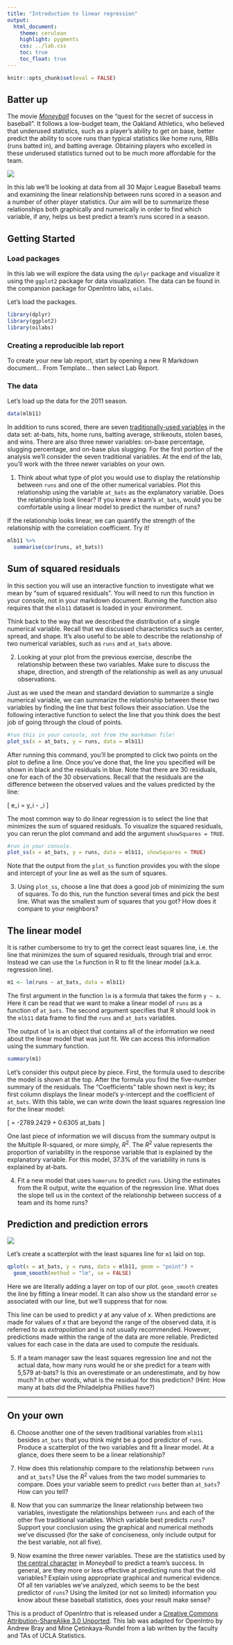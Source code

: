 ```yaml
---
title: "Introduction to linear regression"
output:
  html_document:
    theme: cerulean
    highlight: pygments
    css: ../lab.css
    toc: true
    toc_float: true
---
```


```r
knitr::opts_chunk$set(eval = FALSE)
```

## Batter up 

The movie [*Moneyball*](http://en.wikipedia.org/wiki/Moneyball_(film)) focuses on
the "quest for the secret of success in baseball". It follows a low-budget team, 
the Oakland Athletics, who believed that underused statistics, such as a player's 
ability to get on base, better predict the ability to score runs than typical 
statistics like home runs, RBIs (runs batted in), and batting average. Obtaining 
players who excelled in these underused statistics turned out to be much more 
affordable for the team.

![](https://68.media.tumblr.com/b017b2aff555194ce4022abc55a9b78b/tumblr_mrov64xAzZ1s0t6o2o1_500.gif)

In this lab we'll be looking at data from all 30 Major League Baseball teams and
examining the linear relationship between runs scored in a season and a number 
of other player statistics. Our aim will be to summarize these relationships 
both graphically and numerically in order to find which variable, if any, helps 
us best predict a team's runs scored in a season.

## Getting Started

### Load packages

In this lab we will explore the data using the `dplyr` package and visualize it 
using the `ggplot2` package for data visualization. The data can be found in the
companion package for OpenIntro labs, `oilabs`.

Let's load the packages.

```r
library(dplyr)
library(ggplot2)
library(oilabs)
```

### Creating a reproducible lab report

To create your new lab report, start by opening a new R Markdown document... From Template... then select Lab Report. 

### The data

Let's load up the data for the 2011 season.

```r
data(mlb11)
```

In addition to runs scored, there are seven [traditionally-used variables](https://en.wikipedia.org/wiki/Baseball_statistics#Commonly_used_statistics) in the 
data set: at-bats, hits, home runs, batting average, strikeouts, stolen bases, 
and wins. There are also three newer variables: on-base percentage, slugging 
percentage, and on-base plus slugging. For the first portion of the analysis 
we'll consider the seven traditional variables. At the end of the lab, you'll 
work with the three newer variables on your own.

1.  Think about what type of plot you would use to display the relationship between `runs` and one of the other numerical variables. Plot this relationship using the variable `at_bats` as the explanatory variable. Does the relationship look linear? If you knew a team's `at_bats`, would you be comfortable using a linear model 
    to predict the number of runs?

If the relationship looks linear, we can quantify the strength of the
relationship with the correlation coefficient. Try it!

```r
mlb11 %>%
  summarise(cor(runs, at_bats))
```

## Sum of squared residuals

<div id="boxedtext">
In this section you will use an interactive function to investigate what we mean by "sum 
of squared residuals". You will need to run this function in your console, not in your 
markdown document. Running the function also requires that the `mlb11` dataset is loaded 
in your environment.
</div>

Think back to the way that we described the distribution of a single numerical variable. 
Recall that we discussed characteristics such as center, spread, and shape. It's
also useful to be able to describe the relationship of two numerical variables, 
such as `runs` and `at_bats` above.

2.  Looking at your plot from the previous exercise, describe the relationship 
    between these two variables. Make sure to discuss the shape, direction, and 
    strength of the relationship as well as any unusual observations.

Just as we used the mean and standard deviation to summarize a single numerical variable, 
we can summarize the relationship between these two variables by finding the 
line that best follows their association. Use the following interactive 
function to select the line that you think does the best job of going through 
the cloud of points.

```r
#run this in your console, not from the markdown file!
plot_ss(x = at_bats, y = runs, data = mlb11)
```

After running this command, you'll be prompted to click two points on the plot 
to define a line. Once you've done that, the line you specified will be shown in
black and the residuals in blue. Note that there are 30 residuals, one for each 
of the 30 observations. Recall that the residuals are the difference between the
observed values and the values predicted by the line:

\[
  e_i = y_i - \hat{y}_i
\]

The most common way to do linear regression is to select the line that minimizes
the sum of squared residuals. To visualize the squared residuals, you can rerun 
the plot command and add the argument `showSquares = TRUE`.

```r
#run in your console.
plot_ss(x = at_bats, y = runs, data = mlb11, showSquares = TRUE)
```

Note that the output from the `plot_ss` function provides you with the slope and
intercept of your line as well as the sum of squares.

3.  Using `plot_ss`, choose a line that does a good job of minimizing the sum of
    squares. To do this, run the function several times and pick the best line. What was the smallest sum of 
    squares that you got? How does it compare to your neighbors?

## The linear model

It is rather cumbersome to try to get the correct least squares line, i.e. the 
line that minimizes the sum of squared residuals, through trial and error. 
Instead we can use the `lm` function in R to fit the linear model (a.k.a. 
regression line).

```r
m1 <- lm(runs ~ at_bats, data = mlb11)
```

The first argument in the function `lm` is a formula that takes the form 
`y ~ x`. Here it can be read that we want to make a linear model of `runs` as a 
function of `at_bats`. The second argument specifies that R should look in the 
`mlb11` data frame to find the `runs` and `at_bats` variables.

The output of `lm` is an object that contains all of the information we need 
about the linear model that was just fit. We can access this information using 
the summary function.

```r
summary(m1)
```

Let's consider this output piece by piece. First, the formula used to describe 
the model is shown at the top. After the formula you find the five-number 
summary of the residuals. The "Coefficients" table shown next is key; its first 
column displays the linear model's y-intercept and the coefficient of `at_bats`.
With this table, we can write down the least squares regression line for the 
linear model:

\[
  \hat{y} = -2789.2429 + 0.6305 \times at\_bats
\]

One last piece of information we will discuss from the summary output is the 
Multiple R-squared, or more simply, $R^2$. The $R^2$ value represents the 
proportion of variability in the response variable that is explained by the 
explanatory variable. For this model, 37.3% of the variability in runs is 
explained by at-bats.

4.  Fit a new model that uses `homeruns` to predict `runs`. Using the estimates 
    from the R output, write the equation of the regression line. What does the 
    slope tell us in the context of the relationship between success of a team 
    and its home runs?

## Prediction and prediction errors

![](https://68.media.tumblr.com/0ce375e07b6c7e0eb59193c08a9d2d1b/tumblr_mjbx32xQBp1qm26qzo1_250.gif)

Let's create a scatterplot with the least squares line for `m1` laid on top.

```r
qplot(x = at_bats, y = runs, data = mlb11, geom = "point") +
  geom_smooth(method = "lm", se = FALSE)
```

Here we are literally adding a layer on top of our plot. `geom_smooth` creates
the line by fitting a linear model. It can also show us the standard error `se`
associated with our line, but we'll suppress that for now.

This line can be used to predict $y$ at any value of $x$. When 
predictions are made for values of $x$ that are beyond the range of the observed
data, it is referred to as *extrapolation* and is not usually recommended. 
However, predictions made within the range of the data are more reliable. 
Predicted values for each case in the data are used to compute the residuals.

5.  If a team manager saw the least squares regression line and not the actual 
    data, how many runs would he or she predict for a team with 5,579 at-bats? 
    Is this an overestimate or an underestimate, and by how much? In other 
    words, what is the residual for this prediction? (Hint: How many at bats did the Philadelphia Phillies have?)

<!-- ## Model diagnostics -->

<!-- To assess whether the linear model is reliable, we need to check for (1)  -->
<!-- linearity, (2) nearly normal residuals, and (3) constant variability. -->

<!-- **Linearity**: You already checked if the relationship between runs and at-bats -->
<!-- is linear using a scatterplot. We should also verify this condition with a plot  -->
<!-- of the residuals vs. fitted (predicted) values. -->

<!-- ```{r residuals} -->
<!-- qplot(x = .fitted, y = .resid, data = m1) + -->
<!--   geom_hline(yintercept = 0, linetype = "dashed") + -->
<!--   xlab("Fitted values") + -->
<!--   ylab("Residuals") -->
<!-- ``` -->

<!-- Notice here that our model object `m1` can also serve as a data set because stored within it are the fitted values ($\hat{y}$) and the residuals. Also note that we're getting fancy with the code here. After creating the scatterplot on the first layer (first line of code), we overlay a horizontal dashed line at $y = 0$ (to help us check whether residuals are distributed around 0), and we also adjust the axis labels to be more informative. -->

<!-- 6.  Is there any apparent pattern in the residuals plot? What does this indicate -->
<!--     about the linearity of the relationship between runs and at-bats?   -->

<!-- </br> -->

<!-- **Nearly normal residuals**: To check this condition, we can look at a histogram -->

<!-- ```{r hist-res} -->
<!-- qplot(x = .resid, data = m1, geom = "histogram", binwidth = 25) + -->
<!--   xlab("Residuals") -->
<!-- ``` -->

<!-- or a normal probability plot of the residuals. -->

<!-- ```{r qq-res} -->
<!-- qplot(sample = .resid, data = m1, stat = "qq") -->
<!-- ``` -->

<!-- Note that the syntax for making a normal probability plot is a bit different than what you're used to seeing: we set `sample` equal to the residuals instead of `x`, and we set a statistical method `qq`, which stands for "quantile-quantile", another name commonly used for normal probability plots. -->

<!-- 7.  Based on the histogram and the normal probability plot, does the nearly  -->
<!--     normal residuals condition appear to be met? -->

<!-- </br> -->

<!-- **Constant variability**: -->

<!-- 8.  Based on the residuals vs. fitted plot, does the constant variability condition  -->
<!--     appear to be met? -->

* * *

## On your own
<div class="oyo">

6.   Choose another one of the seven traditional variables from `mlb11` besides 
    `at_bats` that you think might be a good predictor of `runs`. Produce a 
    scatterplot of the two variables and fit a linear model. At a glance, does 
    there seem to be a linear relationship?

7.   How does this relationship compare to the relationship between `runs` and 
    `at_bats`? Use the $R^2$ values from the two model summaries to compare. 
    Does your variable seem to predict `runs` better than `at_bats`? How can you
    tell?

8.   Now that you can summarize the linear relationship between two variables, 
    investigate the relationships between `runs` and each of the other five 
    traditional variables. Which variable best predicts `runs`? Support your 
    conclusion using the graphical and numerical methods we've discussed (for 
    the sake of conciseness, only include output for the best variable, not all 
    five).

9.   Now examine the three newer variables. These are the statistics used by [the 
    central character](https://en.wikipedia.org/wiki/Paul_DePodesta) in *Moneyball* to predict a team's success. In general, are they more 
    or less effective at predicting runs that the old variables? Explain using 
    appropriate graphical and numerical evidence. Of all ten variables we've 
    analyzed, which seems to be the best predictor of `runs`? Using the limited 
    (or not so limited) information you know about these baseball statistics, 
    does your result make sense?

<!-- -   Check the model diagnostics for the regression model with the variable you  -->
<!--     decided was the best predictor for runs. -->
    
</div>

<div id="license">
This is a product of OpenIntro that is released under a [Creative Commons 
Attribution-ShareAlike 3.0 Unported](http://creativecommons.org/licenses/by-sa/3.0). 
This lab was adapted for OpenIntro by Andrew Bray and Mine &Ccedil;etinkaya-Rundel 
from a lab written by the faculty and TAs of UCLA Statistics.
</div>
